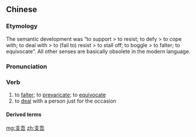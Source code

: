 ==Chinese==
{{zh-forms}}

===Etymology===
The semantic development was “to support > to resist; to defy > to cope with; to deal with > to (fail to) resist > to stall off; to boggle > to falter; to equivocate”. All other senses are basically obsolete in the modern language.

===Pronunciation===
{{zh-pron
|m=zhīwú,tl=y
|c=zi1 ng4
|mn=xm:chi-ngô͘/xm:ki-ngô͘
|cat=v
}}

===Verb===
{{zh-verb}}

# to [[falter]]; to [[prevaricate]]; to [[equivocate]]
# to [[deal]] with a person just for the occasion

====Derived terms====
{{zh-der|支支吾吾|支吾其詞}}

[[mg:支吾]]
[[zh:支吾]]